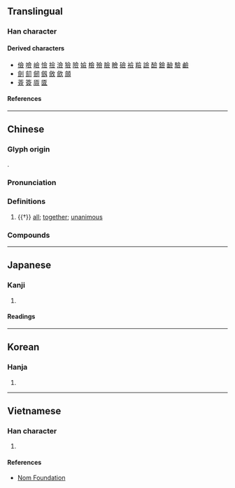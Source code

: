 {{also|㑒|佥}}
{{character info}}
==Translingual==
{{Han simplified forms|僉|㑒|佥|ex=y}}

===Han character===
{{Han char|rn=9|rad=人|as=11|sn=13|four=80886|canj=OMRO|ids=⿳亼吅从}}

====Derived characters====
* [[儉]] [[噞]] [[嶮]] [[憸]] [[撿]] [[澰]] [[獫]] [[險]] [[嬐]] [[檢]] [[殮]] [[臉]] [[瞼]] [[礆]] [[襝]] [[羷]] [[譣]] [[醶]] [[鐱]] [[䩎]] [[驗]] [[鹼]]
* [[劍]] [[劎]] [[劒]] [[劔]] [[斂]] [[歛]] [[顩]]
* [[薟]] [[簽]] [[厱]] [[匳]]

====References====
{{Han ref|kx=0115.270|dkj=01054|dj=0246.140|hdz=10207.030|uh=50C9}}

----

==Chinese==
{{zh-forms|s=佥|alt=𠑲}}

===Glyph origin===
{{Han etym}}
{{Han compound|亼|吅|从|ls=ic}}.

===Pronunciation===
{{zh-pron
|m=qiān
|c=cim1
|mn=chhiam
|mc=y
|oc=y
|ma=
|cat=adv
}}

===Definitions===
{{zh-hanzi}}

# {{†}} [[all]]; [[together]]; [[unanimous]]

===Compounds===
{{zh-der|僉押|僉同|僉議|僉謀|僉望|僉事|打僉}}

----

==Japanese==
{{ja-kanji forms|㑒|僉}}

===Kanji===
{{ja-kanji|grade=|rs=人11|shin=㑒}}

# {{rfdef|ja|sort=人11}}

====Readings====
{{ja-readings
|goon=せん
|kanon=せん
|kun=みな-, ことごとく, ともに
|nanori=みな
}}

----

==Korean==

===Hanja===
{{ko-hanja|hangeul=[[첨]]|rv=cheom|mr=ch'ŏm|y=chem}}

# {{rfdef|ko|sort=人11}}

----

==Vietnamese==

===Han character===
{{vi-readings|rs=人11|reading=thiêm}}

# {{rfdef|vi|sort=人11}}

====References====
* [http://nomfoundation.org/common/nom_details.php?codepoint=50c9 Nom Foundation]